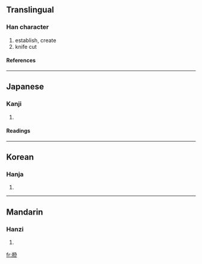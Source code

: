 {{see|創}}

==Translingual==
===Han character===
{{Han char|rad=刀|as=08|sn=10|four=|canj=廿廿尸竹金 (TTSHC), 廿廿尸竹戈 (TTSHI), XX廿廿尸 (XXTTS)}}
# establish, create
# knife cut
====References====
{{Han ref|kx=0141.090|dkj=02040|hdz=10343.040|uh=5259|ud=21081}}
----
==Japanese==
===Kanji===
{{ja-kanji|grade=|rs=刀08}}
# {{defn|Japanese}}
====Readings====
{{ja-readings|on=[[そう]] (sō)|kun=[[きず]] (kizu), [[はじめる]] (hajimeru)}}
----
==Korean==
===Hanja===
{{ko-hanja|hangeul=창|rv=chang|mr=ch'ang}}
# {{defn|Korean}}
----
==Mandarin==
===Hanzi===
{{cmn-hanzi|pin=[[chuàng]] (chuang4)|wg=ch'uang<sup>4</sup>}}
# {{defn|Mandarin}}

[[fr:剙]]